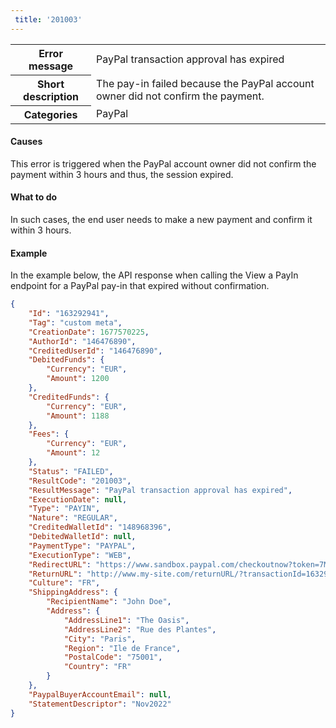 ---  
 title: '201003'  
---  
  
<table>
    <tbody>
        <tr>
            <th class="header"><strong>Error message</strong></th>
            <td class="table-content">PayPal transaction approval has expired</td>
        </tr>
        <tr>
            <th class="header"><strong>Short description</strong></th>
            <td class="table-content">The pay-in failed because the PayPal account owner did not confirm the payment.</td>
        </tr>
        <tr>
            <th class="header"><strong>Categories</strong></th>
            <td class="table-content">  
<div class="label">PayPal</div>
</td>
        </tr>
    </tbody>
</table>  

#### Causes  

This error is triggered when the PayPal account owner did not confirm the payment within 3 hours and thus, the session expired.  

#### What to do  

In such cases, the end user needs to make a new payment and confirm it within 3 hours.  

#### Example  

In the example below, the API response when calling the View a PayIn endpoint for a PayPal pay-in that expired without confirmation.  
```json API Response
{
    "Id": "163292941",
    "Tag": "custom meta",
    "CreationDate": 1677570225,
    "AuthorId": "146476890",
    "CreditedUserId": "146476890",
    "DebitedFunds": {
        "Currency": "EUR",
        "Amount": 1200
    },
    "CreditedFunds": {
        "Currency": "EUR",
        "Amount": 1188
    },
    "Fees": {
        "Currency": "EUR",
        "Amount": 12
    },
    "Status": "FAILED",
    "ResultCode": "201003",
    "ResultMessage": "PayPal transaction approval has expired",
    "ExecutionDate": null,
    "Type": "PAYIN",
    "Nature": "REGULAR",
    "CreditedWalletId": "148968396",
    "DebitedWalletId": null,
    "PaymentType": "PAYPAL",
    "ExecutionType": "WEB",
    "RedirectURL": "https://www.sandbox.paypal.com/checkoutnow?token=7MD8888648851523J",
    "ReturnURL": "http://www.my-site.com/returnURL/?transactionId=163292941",
    "Culture": "FR",
    "ShippingAddress": {
        "RecipientName": "John Doe",
        "Address": {
            "AddressLine1": "The Oasis",
            "AddressLine2": "Rue des Plantes",
            "City": "Paris",
            "Region": "Ile de France",
            "PostalCode": "75001",
            "Country": "FR"
        }
    },
    "PaypalBuyerAccountEmail": null,
    "StatementDescriptor": "Nov2022"
}
```